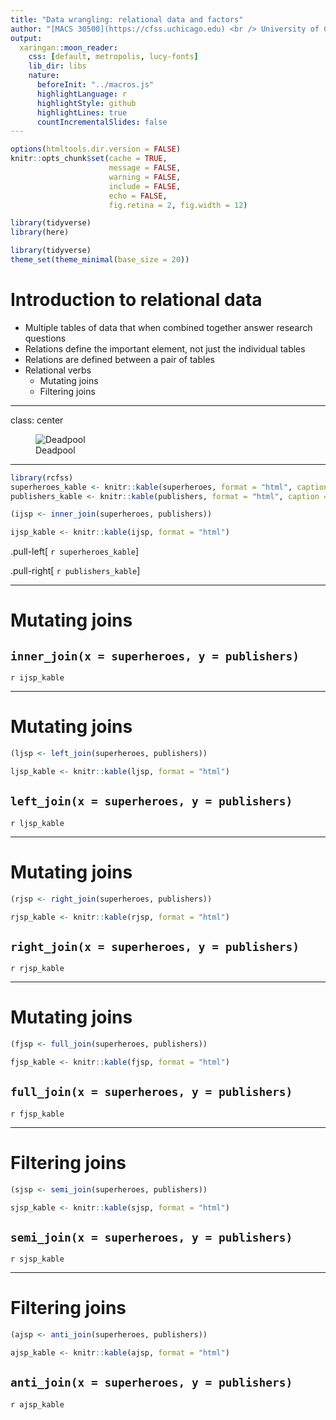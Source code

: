 ```yaml
---
title: "Data wrangling: relational data and factors"
author: "[MACS 30500](https://cfss.uchicago.edu) <br /> University of Chicago"
output:
  xaringan::moon_reader:
    css: [default, metropolis, lucy-fonts]
    lib_dir: libs
    nature:
      beforeInit: "../macros.js"
      highlightLanguage: r
      highlightStyle: github
      highlightLines: true
      countIncrementalSlides: false
---
```


```r
options(htmltools.dir.version = FALSE)
knitr::opts_chunk$set(cache = TRUE,
                      message = FALSE,
                      warning = FALSE,
                      include = FALSE,
                      echo = FALSE,
                      fig.retina = 2, fig.width = 12)

library(tidyverse)
library(here)

library(tidyverse)
theme_set(theme_minimal(base_size = 20))
```

# Introduction to relational data

* Multiple tables of data that when combined together answer research questions
* Relations define the important element, not just the individual tables
* Relations are defined between a pair of tables
* Relational verbs
    * Mutating joins
    * Filtering joins

---

class: center

![Deadpool](https://www.hindustantimes.com/rf/image_size_960x540/HT/p2/2018/02/08/Pictures/_33b2ca74-0cc1-11e8-ba67-a8387f729390.jpeg)

---

```r
library(rcfss)
superheroes_kable <- knitr::kable(superheroes, format = "html", caption = "Superheroes")
publishers_kable <- knitr::kable(publishers, format = "html", caption = "Publishers")
```

```r
(ijsp <- inner_join(superheroes, publishers))
```

```r
ijsp_kable <- knitr::kable(ijsp, format = "html")
```

.pull-left[
  `r superheroes_kable`
]

.pull-right[
  `r publishers_kable`
]

---

# Mutating joins

## `inner_join(x = superheroes, y = publishers)`

`r ijsp_kable`

---

# Mutating joins

```r
(ljsp <- left_join(superheroes, publishers))
```

```r
ljsp_kable <- knitr::kable(ljsp, format = "html")
```

## `left_join(x = superheroes, y = publishers)`

`r ljsp_kable`

---

# Mutating joins

```r
(rjsp <- right_join(superheroes, publishers))
```

```r
rjsp_kable <- knitr::kable(rjsp, format = "html")
```

## `right_join(x = superheroes, y = publishers)`

`r rjsp_kable`

---

# Mutating joins

```r
(fjsp <- full_join(superheroes, publishers))
```

```r
fjsp_kable <- knitr::kable(fjsp, format = "html")
```

## `full_join(x = superheroes, y = publishers)`

`r fjsp_kable`

---

# Filtering joins

```r
(sjsp <- semi_join(superheroes, publishers))
```

```r
sjsp_kable <- knitr::kable(sjsp, format = "html")
```

## `semi_join(x = superheroes, y = publishers)`

`r sjsp_kable`

---

# Filtering joins

```r
(ajsp <- anti_join(superheroes, publishers))
```

```r
ajsp_kable <- knitr::kable(ajsp, format = "html")
```

## `anti_join(x = superheroes, y = publishers)`

`r ajsp_kable`
